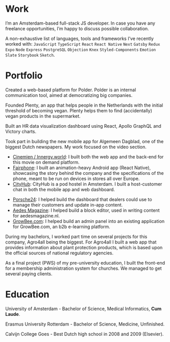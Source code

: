
<Layout>
  <SEO title="Work" />
<MDXWrapper>

# Work

I’m an Amsterdam-based full-stack JS developer. In case you have any freelance opportunities, I’m happy to discuss possible collaboration.

A non-exhaustive list of languages, tools and frameworks I’ve recently worked with: `JavaScript` `TypeScript` `React` `React Native` `Next` `Gatsby` `Redux` `Expo` `Node` `Express` `PostgreSQL` `Objection` `Knex` `Styled-Components` `Emotion` `Slate` `Storybook` `Sketch`.

# Portfolio

<WorkEntry name="Polder" href="https://polder.app/about" date="May 2018 - Now" >

  Created a web-based platform for Polder. Polder is an internal communication tool, aimed at democratizing big companies.

</WorkEntry>

<WorkEntry name="Plenty" href="http://onelink.to/qy8s2q" date="Aug 2018 - Now" >

  Founded Plenty, an app that helps people in the Netherlands with the initial threshold of becoming vegan. Plenty helps them to find (accidentally) vegan products in the supermarket.

</WorkEntry>

<WorkEntry name="Shleep" href="https://shleep.com" date="Apr 2019 - Jun 2019" >

Built an HR data visualization dashboard using React, Apollo GraphQL and Victory charts.

</WorkEntry>

<WorkEntry name="De Persgroep" href="https://www.ad.nl/home/maak-kennis-met-onze-nieuwe-app-vier-apps-in-een~ac63d7b2/" date="Oct 2017 - Jul 2018" >

Took part in building the new mobile app for Algemeen Dagblad, one of the biggest Dutch newspapers. My work focused on the video section.

</WorkEntry>

<WorkEntry name="Festina" href="https://festina.amsterdam" date="May 2017 - Sep 2017" >

* [Cinemien / Innergy.world](https://innergy.world): I built both the web app and the back-end for this movie on demand platform.
* [Fairphone](https://fairphone.com): I built an animation-heavy Android app (React Native), showcasing the story behind the company and the specifications of the phone, meant to be run on devices in stores all over Europe.
* [CityHub](https://cityhub.com): CityHub is a pod hostel in Amsterdam. I built a host-customer chat in both the mobile app and web dashboard.

</WorkEntry>

<WorkEntry name="Label A" href="https://labela.nl" date="Nov 2016 - May 2017" >

* [Porsche24](https://www.porsche.com/netherlands/nl/motorsportandevents/porsche24/): I helped build the dashboard that dealers could use to manage their customers and update in-app content.
* [Aedes Magazine](https://www.aedesmagazine.nl): I helped build a block editor, used in writing content for aedesmagazine.nl.
* [GrowBee.com](https://growbee.com): I helped build an admin panel into an existing application for GrowBee.com, an b2b e-learning platform.

</WorkEntry>

<WorkEntry name="Profects" href="https://profects.com" date="2012-2016" >

During my bachelors, I worked part time on several projects for this company, Agro4all being the biggest. For Agro4all I built a web app that provides information about plant protection products, which is based upon the official sources of national regulatory agencies.

</WorkEntry>

<WorkEntry name="Skribi" href="https://skribi.nl" date="2010" >

As a final project (PWS) of my pre-university education, I built the front-end for a membership administration system for churches. We managed to get several paying clients.

</WorkEntry>

# Education

<WorkEntry name="UvA" date="2013-2016" >

University of Amsterdam - Bachelor of Science, Medical Informatics, **Cum Laude**.

</WorkEntry>

<WorkEntry name="EUR" date="2010-2013" >

Erasmus University Rotterdam - Bachelor of Science, Medicine, Unfinished.

</WorkEntry>

<WorkEntry name="Calvijn College" date="2003-2010" >

Calvijn College Goes - Best Dutch high school in 2008 and 2009 (Elsevier).

</WorkEntry>

</MDXWrapper>
</Layout>